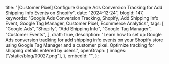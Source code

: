   title:
    "[Customer Pixel] Configure Google Ads Conversion Tracking for Add Shipping Info Events on Shopify",
  date: "2024-12-24",
  blogId: 147,
  keywords:
    "Google Ads Conversion Tracking, Shopify, Add Shipping Info Event, Google Tag Manager, Customer Pixel, Ecommerce Analytics",
  tags: [
    "Google Ads",
    "Shopify",
    "Add Shipping Info",
    "Google Tag Manager",
    "Customer Events",
  ],
  draft: true,
  description:
    "Learn how to set up Google Ads conversion tracking for add shipping info events on your Shopify store using Google Tag Manager and a customer pixel. Optimize tracking for shipping details entered by users.",
  openGraph: {
    images: ["/static/blog/00027.png"],
  },
  embedId: "",
};

<DataLayerCodeBlock fileName="add_shipping_info.js" />
